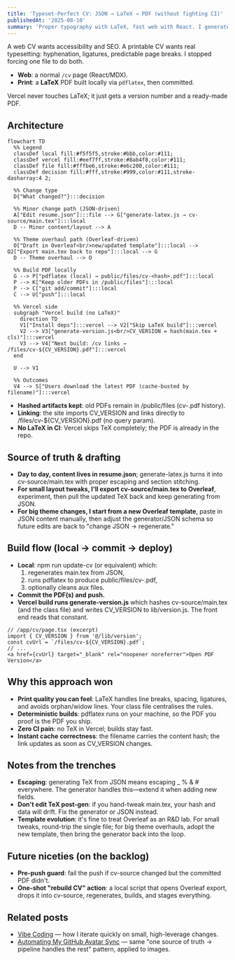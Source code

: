 ```yaml
---
title: 'Typeset-Perfect CV: JSON → LaTeX → PDF (without fighting CI)'
publishedAt: '2025-08-10'
summary: 'Proper typography with LaTeX, fast web with React. I generate a hashed CV PDF locally via pdflatex, keep older versions, and link to the current file using a build-time CV_VERSION.'
---
```


A web CV wants accessibility and SEO. A printable CV wants real typesetting: hyphenation, ligatures, predictable page breaks. I stopped forcing one file to do both.

- **Web**: a normal `/cv` page (React/MDX).
- **Print**: a **LaTeX** PDF built locally via `pdflatex`, then committed.

Vercel never touches LaTeX; it just gets a version number and a ready-made PDF.

## Architecture

```mermaid
flowchart TD
  %% Legend
  classDef local fill:#f5f5f5,stroke:#bbb,color:#111;
  classDef vercel fill:#eef7ff,stroke:#8ab4f8,color:#111;
  classDef file fill:#fffbe6,stroke:#e6c200,color:#111;
  classDef decision fill:#fff,stroke:#999,color:#111,stroke-dasharray:4 2;

  %% Change type
  D{"What changed?"}:::decision

  %% Minor change path (JSON-driven)
  A["Edit resume.json"]:::file --> G["generate-latex.js → cv-source/main.tex"]:::local
  D -- Minor content/layout --> A

  %% Theme overhaul path (Overleaf-driven)
  O["Draft in Overleaf<br/>new/updated template"]:::local --> O2["Export main.tex back to repo"]:::local --> G
  D -- Theme overhaul --> O

  %% Build PDF locally
  G --> P["pdflatex (local) → public/files/cv-<hash>.pdf"]:::local
  P --> K["Keep older PDFs in /public/files"]:::local
  P --> C["git add/commit"]:::local
  C --> U["push"]:::local

  %% Vercel side
  subgraph "Vercel build (no LaTeX)"
    direction TD
    V1["Install deps"]:::vercel --> V2["Skip LaTeX build"]:::vercel
    V2 --> V3["generate-version.js<br/>CV_VERSION = hash(main.tex + cls)"]:::vercel
    V3 --> V4["Next build: /cv links → /files/cv-${CV_VERSION}.pdf"]:::vercel
  end

  U --> V1

  %% Outcomes
  V4 --> S["Users download the latest PDF (cache-busted by filename)"]:::vercel
```

- **Hashed artifacts kept**: old PDFs remain in /public/files (cv-<hash>.pdf history).
- **Linking**: the site imports CV_VERSION and links directly to /files/cv-${CV_VERSION}.pdf (no query param).
- **No LaTeX in CI**: Vercel skips TeX completely; the PDF is already in the repo.

## Source of truth & drafting
- **Day to day, content lives in resume.json**; generate-latex.js turns it into cv-source/main.tex with proper escaping and section stitching.
- **For small layout tweaks, I'll export cv-source/main.tex to Overleaf**, experiment, then pull the updated TeX back and keep generating from JSON.
- **For big theme changes, I start from a new Overleaf template**, paste in JSON content manually, then adjust the generator/JSON schema so future edits are back to "change JSON → regenerate."

## Build flow (local → commit → deploy)
- **Local**: npm run update-cv (or equivalent) which:
  1. regenerates main.tex from JSON,
  2. runs pdflatex to produce public/files/cv-<hash>.pdf,
  3. optionally cleans aux files.
- **Commit the PDF(s) and push.**
- **Vercel build runs generate-version.js** which hashes cv-source/main.tex (and the class file) and writes CV_VERSION to lib/version.js. The front end reads that constant.

```tsx
// /app/cv/page.tsx (excerpt)
import { CV_VERSION } from '@/lib/version';
const cvUrl = `/files/cv-${CV_VERSION}.pdf`;
// ...
<a href={cvUrl} target="_blank" rel="noopener noreferrer">Open PDF Version</a>
```

## Why this approach won
- **Print quality you can feel**: LaTeX handles line breaks, spacing, ligatures, and avoids orphan/widow lines. Your class file centralises the rules.
- **Deterministic builds**: pdflatex runs on your machine, so the PDF you proof is the PDF you ship.
- **Zero CI pain**: no TeX in Vercel; builds stay fast.
- **Instant cache correctness**: the filename carries the content hash; the link updates as soon as CV_VERSION changes.

## Notes from the trenches
- **Escaping**: generating TeX from JSON means escaping _ % & # everywhere. The generator handles this—extend it when adding new fields.
- **Don't edit TeX post-gen**: if you hand-tweak main.tex, your hash and data will drift. Fix the generator or JSON instead.
- **Template evolution**: it's fine to treat Overleaf as an R&D lab. For small tweaks, round-trip the single file; for big theme overhauls, adopt the new template, then bring the generator back into the loop.

## Future niceties (on the backlog)
- **Pre-push guard**: fail the push if cv-source changed but the committed PDF didn't.
- **One-shot "rebuild CV" action**: a local script that opens Overleaf export, drops it into cv-source, regenerates, builds, and stages everything.

## Related posts
- [Vibe Coding](/blog/vibe-coding) — how I iterate quickly on small, high-leverage changes.
- [Automating My GitHub Avatar Sync](/blog/github-image-sync) — same "one source of truth → pipeline handles the rest" pattern, applied to images.